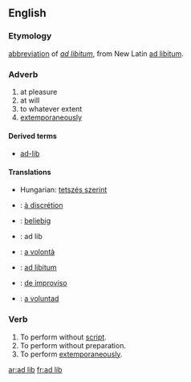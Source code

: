 == English==

===Etymology===
[[abbreviation]] of ''[[ad libitum]]'', from New Latin [[ad libitum]].

===Adverb===
{{en-adv|pos=[[ad]] [[lib]]}}
# at pleasure
# at will
# to whatever extent
# [[extemporaneously]]

====Derived terms====
*[[ad-lib]]
====Translations====
{{trans-top|at pleasure}}
*Hungarian: [[tetszés szerint]]
{{trans-mid}}
{{trans-bottom}}

{{trans-top|at will}}
{{trans-mid}}
{{trans-bottom}}

{{trans-top|to whatever extent}}
{{trans-mid}}
{{trans-bottom}}

{{trans-top|extemporaneously}}
{{trans-mid}}
{{trans-bottom}}

{{checktrans-top}}
*{{ttbc|French}}: [[à discrétion]] 
*{{ttbc|German}}: [[beliebig]] 
*{{ttbc|Interlingua}}: ad lib
*{{ttbc|Italian}}: [[a volontà]]
{{checktrans-mid}}
*{{ttbc|Latin}}: [[ad libitum]]
*{{ttbc|Portuguese}}: [[de improviso]] 
*{{ttbc|Spanish}}: [[a voluntad]]
{{checktrans-bottom}}

===Verb===
{{en-verb|ad lib|b|ing}}
# To perform without [[script]].
# To perform without preparation.
# To perform [[extemporaneously]].
[[ar:ad lib]]
[[fr:ad lib]]